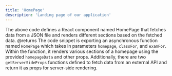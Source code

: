 ```yaml
---
title: 'HomePage'
description: 'Landing page of our application'
---
```


The above code defines a React component named HomePage that fetches data from a JSON file and
 renders different sections based on the fetched data.
 @returns The code snippet is exporting an asynchronous function named `HomePage` which takes in
 parameters `homepage`, `classFor`, and `examFor`. Within the function, it renders various sections
 of a homepage using the provided `homepageData` and other props. Additionally, there are two
`getServerSideProps` functions defined to fetch data from an external API and return it as props for
 server-side rendering.